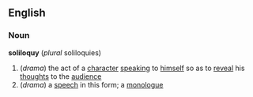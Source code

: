 ==English==
===Noun===
{{wikipedia}}
'''soliloquy'''  (''plural'' soliloquies)
#(''drama'') the act of a [[character]] [[speaking]] to [[himself]] so as to [[reveal]] his [[thought]]s to the [[audience]]
#(''drama'') a [[speech]] in this form; a [[monologue]]